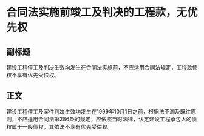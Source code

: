 # 合同法实施前竣工及判决的工程款，无优先权
## 副标题
建设工程停工及判决生效均发生在合同法实施前，不应适用合同法规定，工程款债权不享有优先受偿权。
## 正文
建设工程停工及案件判决生效均发生在1999年10月1日之前，根据法不溯及既往原则，不应适用合同法第286条的规定，应依照当时法律，认定建设工程承包人的债权属于一般债权，其依法不享有优先受偿权。
